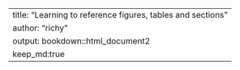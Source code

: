 ---
title: "Learning to reference figures, tables and sections"
author: "richy"
output: bookdown::html_document2
keep_md:true
---